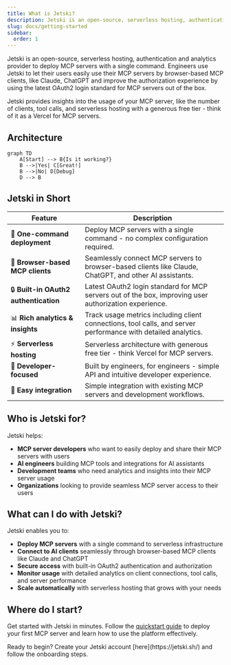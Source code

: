 ```yaml
---
title: What is Jetski?
description: Jetski is an open-source, serverless hosting, authentication and analytics provider to deploy MCP servers with a single command. Engineers use Jetski to let their users easily use their MCP servers by browser-based MCP clients, like Claude, ChatGPT and improve the authorization experience.
slug: docs/getting-started
sidebar:
  order: 1
---
```



Jetski is an open-source, serverless hosting, authentication and analytics provider to deploy MCP servers with a single command. Engineers use Jetski to let their users easily use their MCP servers by browser-based MCP clients, like Claude, ChatGPT and improve the authorization experience by using the latest OAuth2 login standard for MCP servers out of the box.

Jetski provides insights into the usage of your MCP server, like the number of clients, tool calls, and serverless hosting with a generous free tier - think of it as a Vercel for MCP servers.

## Architecture

```mermaid
graph TD
    A[Start] --> B{Is it working?}
    B -->|Yes| C[Great!]
    B -->|No| D[Debug]
    D --> B
```

## Jetski in Short

| Feature                              | Description                                                                                                                                                           |
| ------------------------------------ | --------------------------------------------------------------------------------------------------------------------------------------------------------------------- |
| 🚀 **One-command deployment**        | Deploy MCP servers with a single command - no complex configuration required.                                                                                        |
| 🔗 **Browser-based MCP clients**     | Seamlessly connect MCP servers to browser-based clients like Claude, ChatGPT, and other AI assistants.                                                             |
| 🔒 **Built-in OAuth2 authentication** | Latest OAuth2 login standard for MCP servers out of the box, improving user authorization experience.                                                               |
| 📊 **Rich analytics & insights**     | Track usage metrics including client connections, tool calls, and server performance with detailed analytics.                                                       |
| ⚡ **Serverless hosting**            | Serverless architecture with generous free tier - think Vercel for MCP servers.                                                                                     |
| 🎯 **Developer-focused**             | Built by engineers, for engineers - simple API and intuitive developer experience.                                                                                  |
| 📱 **Easy integration**              | Simple integration with existing MCP servers and development workflows.                                                                                             |

## Who is Jetski for?

Jetski helps:

- **MCP server developers** who want to easily deploy and share their MCP servers with users
- **AI engineers** building MCP tools and integrations for AI assistants
- **Development teams** who need analytics and insights into their MCP server usage
- **Organizations** looking to provide seamless MCP server access to their users

## What can I do with Jetski?

Jetski enables you to:

- **Deploy MCP servers** with a single command to serverless infrastructure
- **Connect to AI clients** seamlessly through browser-based MCP clients like Claude and ChatGPT
- **Secure access** with built-in OAuth2 authentication and authorization
- **Monitor usage** with detailed analytics on client connections, tool calls, and server performance
- **Scale automatically** with serverless hosting that grows with your needs

## Where do I start?

Get started with Jetski in minutes. Follow the [quickstart guide](/docs/quickstart/) to deploy your first MCP server and learn how to use the platform effectively.

<Aside type="note">
  Ready to begin? Create your Jetski account [here](https://jetski.sh/) and
  follow the onboarding steps.
</Aside>
